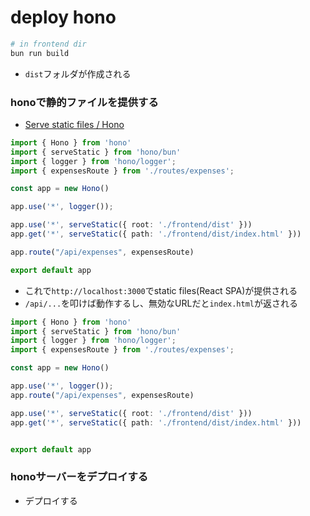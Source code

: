 # deploy hono

```sh
# in frontend dir
bun run build
```
- `dist`フォルダが作成される


### honoで静的ファイルを提供する
- [Serve static files / Hono](https://hono.dev/getting-started/bun#serve-static-files)
```ts filename="server/app.ts"
import { Hono } from 'hono'
import { serveStatic } from 'hono/bun'
import { logger } from 'hono/logger';
import { expensesRoute } from './routes/expenses';

const app = new Hono()

app.use('*', logger());

app.use('*', serveStatic({ root: './frontend/dist' }))
app.get('*', serveStatic({ path: './frontend/dist/index.html' }))

app.route("/api/expenses", expensesRoute)

export default app
```

- これで`http://localhost:3000`でstatic files(React SPA)が提供される
- `/api/...`を叩けば動作するし、無効なURLだと`index.html`が返される


```ts filename="server/app.ts"
import { Hono } from 'hono'
import { serveStatic } from 'hono/bun'
import { logger } from 'hono/logger';
import { expensesRoute } from './routes/expenses';

const app = new Hono()

app.use('*', logger());
app.route("/api/expenses", expensesRoute)

app.use('*', serveStatic({ root: './frontend/dist' }))
app.get('*', serveStatic({ path: './frontend/dist/index.html' }))


export default app
```


### honoサーバーをデプロイする
- デプロイする